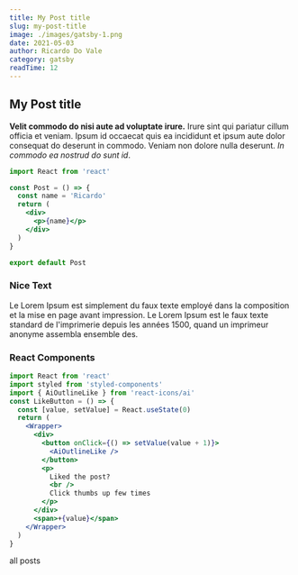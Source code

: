 ```yaml
---
title: My Post title
slug: my-post-title
image: ./images/gatsby-1.png
date: 2021-05-03
author: Ricardo Do Vale
category: gatsby
readTime: 12
---
```



## My Post title

**Velit commodo do nisi aute ad voluptate irure.** Irure sint qui pariatur cillum officia et veniam. Ipsum id occaecat quis ea incididunt et ipsum aute dolor consequat do deserunt in commodo. Veniam non dolore nulla deserunt. _In commodo ea nostrud do sunt id_.

<div className="code">

```jsx
import React from 'react'

const Post = () => {
  const name = 'Ricardo'
  return (
    <div>
      <p>{name}</p>
    </div>
  )
}

export default Post
```

</div>

<div className='nice-text'>
  <h3>Nice Text</h3>
  <FiInfo className='nice-text-icon'></FiInfo>
  Le Lorem Ipsum est simplement du faux texte employé dans la composition et la mise
  en page avant impression. Le Lorem Ipsum est le faux texte standard de l'imprimerie
  depuis les années 1500, quand un imprimeur anonyme assembla ensemble des.
</div>

<h3>React Components</h3>

<Counter />

<div className='code'>

```jsx
import React from 'react'
import styled from 'styled-components'
import { AiOutlineLike } from 'react-icons/ai'
const LikeButton = () => {
  const [value, setValue] = React.useState(0)
  return (
    <Wrapper>
      <div>
        <button onClick={() => setValue(value + 1)}>
          <AiOutlineLike />
        </button>
        <p>
          Liked the post?
          <br />
          Click thumbs up few times
        </p>
      </div>
      <span>+{value}</span>
    </Wrapper>
  )
}
```

</div>

<LikeButton />

<Link to='/posts' className='btn center-btn'>
  all posts
</Link>
